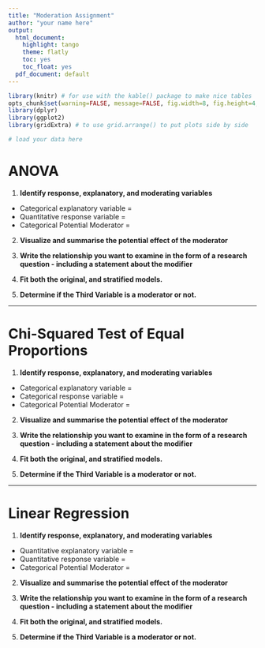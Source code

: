 ---
title: "Moderation Assignment"
author: "your name here"
output:
  html_document:
    highlight: tango
    theme: flatly
    toc: yes
    toc_float: yes
  pdf_document: default
---

```{r, warning=FALSE, message=FALSE, echo=FALSE}
library(knitr) # for use with the kable() package to make nice tables
opts_chunk$set(warning=FALSE, message=FALSE, fig.width=8, fig.height=4, fig.align='center') 
library(dplyr)
library(ggplot2)
library(gridExtra) # to use grid.arrange() to put plots side by side

# load your data here
```

# ANOVA

1. **Identify response, explanatory, and moderating variables**

* Categorical explanatory variable = 
* Quantitative response variable = 
* Categorical Potential Moderator = 

2. **Visualize and summarise the potential effect of the moderator** 


3. **Write the relationship you want to examine in the form of a research question - including a statement about the modifier**


4. **Fit both the original, and stratified models.**


5. **Determine if the Third Variable is a moderator or not.**



---- 

# Chi-Squared Test of Equal Proportions

1. **Identify response, explanatory, and moderating variables**

* Categorical explanatory variable = 
* Categorical response variable = 
* Categorical Potential Moderator = 

2. **Visualize and summarise the potential effect of the moderator** 


3. **Write the relationship you want to examine in the form of a research question - including a statement about the modifier**


4. **Fit both the original, and stratified models.**


5. **Determine if the Third Variable is a moderator or not.**


---- 

# Linear Regression

1. **Identify response, explanatory, and moderating variables**

* Quantitative explanatory variable = 
* Quantitative response variable = 
* Categorical Potential Moderator = 

2. **Visualize and summarise the potential effect of the moderator** 


3. **Write the relationship you want to examine in the form of a research question - including a statement about the modifier**


4. **Fit both the original, and stratified models.**


5. **Determine if the Third Variable is a moderator or not.**


